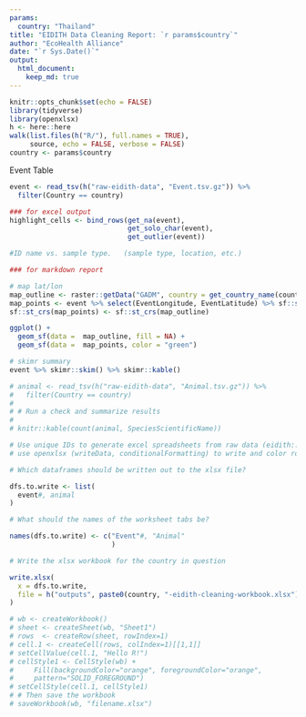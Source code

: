 ```yaml
---
params:
  country: "Thailand"
title: "EIDITH Data Cleaning Report: `r params$country`"
author: "EcoHealth Alliance"
date: "`r Sys.Date()`"
output:
  html_document:
    keep_md: true
---
```


```r

knitr::opts_chunk$set(echo = FALSE)
library(tidyverse)
library(openxlsx)
h <- here::here
walk(list.files(h("R/"), full.names = TRUE),
     source, echo = FALSE, verbose = FALSE)
country <- params$country

```

Event Table
```r
event <- read_tsv(h("raw-eidith-data", "Event.tsv.gz")) %>%
  filter(Country == country)

### for excel output
highlight_cells <- bind_rows(get_na(event),
                             get_solo_char(event), 
                             get_outlier(event))

#ID name vs. sample type.   (sample type, location, etc.)

### for markdown report

# map lat/lon
map_outline <- raster::getData("GADM", country = get_country_name(country), level=0) %>% sf::st_as_sf()
map_points <- event %>% select(EventLongitude, EventLatitude) %>% sf::st_as_sf(coords = c("EventLongitude", "EventLatitude"))
sf::st_crs(map_points) <- sf::st_crs(map_outline)

ggplot() +
  geom_sf(data =  map_outline, fill = NA) +
  geom_sf(data =  map_points, color = "green")

# skimr summary
event %>% skimr::skim() %>% skimr::kable()

```

```r

# animal <- read_tsv(h("raw-eidith-data", "Animal.tsv.gz")) %>%
#   filter(Country == country)
# 
# # Run a check and summarize results
# 
# knitr::kable(count(animal, SpeciesScientificName))

```

```r

# Use unique IDs to generate excel spreadsheets from raw data (eidith::ed2_get()),
# use openxlsx (writeData, conditionalFormatting) to write and color rows of interest

```

```r

# Which dataframes should be written out to the xlsx file?

dfs.to.write <- list(
  event#, animal
)

# What should the names of the worksheet tabs be?

names(dfs.to.write) <- c("Event"#, "Animal"
                         )

# Write the xlsx workbook for the country in question

write.xlsx(
  x = dfs.to.write,
  file = h("outputs", paste0(country, "-eidith-cleaning-workbook.xlsx"))
)

# wb <- createWorkbook()
# sheet <- createSheet(wb, "Sheet1")
# rows  <- createRow(sheet, rowIndex=1)    
# cell.1 <- createCell(rows, colIndex=1)[[1,1]]     
# setCellValue(cell.1, "Hello R!")
# cellStyle1 <- CellStyle(wb) +
#     Fill(backgroundColor="orange", foregroundColor="orange",
#     pattern="SOLID_FOREGROUND") 
# setCellStyle(cell.1, cellStyle1) 
# # Then save the workbook 
# saveWorkbook(wb, "filename.xlsx")


```
